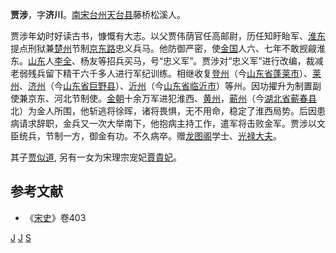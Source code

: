 '''贾涉'''{{BD|1178年||1223年||}}，字'''济川'''。[[南宋|南宋]][[台州|台州]][[天台县|天台县]]藤桥松溪人。

贾涉年幼时好读古书，慷慨有大志。以父贾伟荫官任高邮尉，历任知盱眙军、[[淮南东路|淮东]]提点刑狱兼[[楚州|楚州]]节制[[京东路|京东路]]忠义兵马。他防御严密，使[[金国|金国]]人六、七年不敢觊觎淮东。[[山东|山东]]人[[李全|李全]]、杨友等招兵买马，号“忠义军”。贾涉对“忠义军”进行改编，裁减老弱残兵留下精干六千多人进行军纪训练。相继收复[[登州|登州]]（今[[山东省|山东省]][[蓬莱市|蓬莱市]]）、[[莱州|莱州]]、[[济州|济州]]（今[[山东省|山东省]][[巨野县|巨野县]]）、[[沂州|沂州]]（今[[山东省|山东省]][[临沂市|临沂市]]）等州。因功擢升为制置副使兼京东、河北节制使。[[金朝|金朝]]十余万军进犯淮西、[[黄州|黄州]]，[[蕲州|蕲州]]（今[[湖北省|湖北省]][[蕲春县|蕲春县]]北）为金人所围，他斩逃将徐晖，诸将畏惧，无不用命，稳定了淮西局势。后因患病请求辞职，金兵又一次大举南下，他抱病主持工作，遣军将击败金军。贾涉以文臣统兵，节制一方，御金有功。不久病卒。赠[[龙图阁|龙图阁]]学士、[[光禄大夫|光禄大夫]]。

其子[[贾似道|贾似道]], 另有一女为宋理宗宠妃[[賈貴妃_(宋理宗)|賈貴妃]]。
== 参考文献 ==
*《[[宋史|宋史]]》卷403
[[Category:南宋官员|J]]
[[Category:台州人|J]]
[[Category:贾姓|S]]